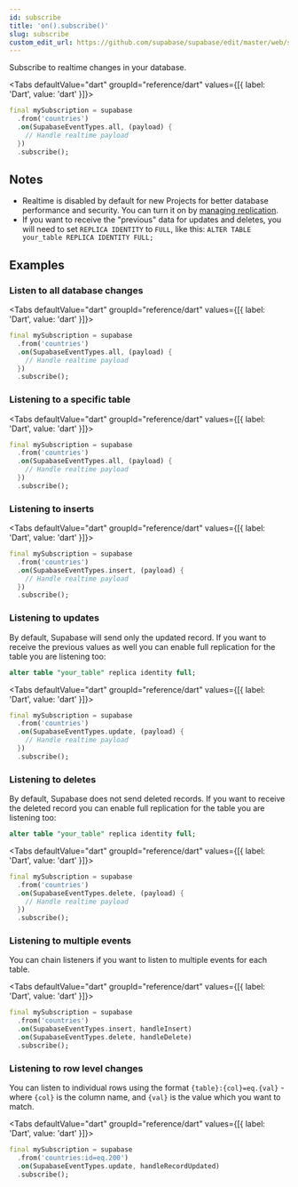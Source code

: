 ```yaml
---
id: subscribe
title: 'on().subscribe()'
slug: subscribe
custom_edit_url: https://github.com/supabase/supabase/edit/master/web/spec/dart.yml
---
```



Subscribe to realtime changes in your database.

<Tabs
  defaultValue="dart"
  groupId="reference/dart"
  values={[{ label: 'Dart', value: 'dart' }]}>

<TabItem value="dart">

```dart
final mySubscription = supabase
  .from('countries')
  .on(SupabaseEventTypes.all, (payload) {
    // Handle realtime payload
  })
  .subscribe();
```

</TabItem>

</Tabs>

## Notes

- Realtime is disabled by default for new Projects for better database performance and security. You can turn it on by [managing replication](/docs/guides/api#managing-realtime).
- If you want to receive the "previous" data for updates and deletes, you will need to set `REPLICA IDENTITY` to `FULL`, like this: `ALTER TABLE your_table REPLICA IDENTITY FULL;`

## Examples

### Listen to all database changes

<Tabs
  defaultValue="dart"
  groupId="reference/dart"
  values={[{ label: 'Dart', value: 'dart' }]}>

<TabItem value="dart">

```dart
final mySubscription = supabase
  .from('countries')
  .on(SupabaseEventTypes.all, (payload) {
    // Handle realtime payload
  })
  .subscribe();
```

</TabItem>

</Tabs>

### Listening to a specific table

<Tabs
  defaultValue="dart"
  groupId="reference/dart"
  values={[{ label: 'Dart', value: 'dart' }]}>

<TabItem value="dart">

```dart
final mySubscription = supabase
  .from('countries')
  .on(SupabaseEventTypes.all, (payload) {
    // Handle realtime payload
  })
  .subscribe();
```

</TabItem>

</Tabs>

### Listening to inserts

<Tabs
  defaultValue="dart"
  groupId="reference/dart"
  values={[{ label: 'Dart', value: 'dart' }]}>

<TabItem value="dart">

```dart
final mySubscription = supabase
  .from('countries')
  .on(SupabaseEventTypes.insert, (payload) {
    // Handle realtime payload
  })
  .subscribe();
```

</TabItem>

</Tabs>

### Listening to updates

By default, Supabase will send only the updated record. If you want to receive the previous values as well you can
enable full replication for the table you are listening too:

```sql
alter table "your_table" replica identity full;
```

<Tabs
  defaultValue="dart"
  groupId="reference/dart"
  values={[{ label: 'Dart', value: 'dart' }]}>

<TabItem value="dart">

```dart
final mySubscription = supabase
  .from('countries')
  .on(SupabaseEventTypes.update, (payload) {
    // Handle realtime payload
  })
  .subscribe();
```

</TabItem>

</Tabs>

### Listening to deletes

By default, Supabase does not send deleted records. If you want to receive the deleted record you can
enable full replication for the table you are listening too:

```sql
alter table "your_table" replica identity full;
```

<Tabs
  defaultValue="dart"
  groupId="reference/dart"
  values={[{ label: 'Dart', value: 'dart' }]}>

<TabItem value="dart">

```dart
final mySubscription = supabase
  .from('countries')
  .on(SupabaseEventTypes.delete, (payload) {
    // Handle realtime payload
  })
  .subscribe();
```

</TabItem>

</Tabs>

### Listening to multiple events

You can chain listeners if you want to listen to multiple events for each table.

<Tabs
  defaultValue="dart"
  groupId="reference/dart"
  values={[{ label: 'Dart', value: 'dart' }]}>

<TabItem value="dart">

```dart
final mySubscription = supabase
  .from('countries')
  .on(SupabaseEventTypes.insert, handleInsert)
  .on(SupabaseEventTypes.delete, handleDelete)
  .subscribe();
```

</TabItem>

</Tabs>

### Listening to row level changes

You can listen to individual rows using the format `{table}:{col}=eq.{val}` - where `{col}` is the column name, and `{val}` is the value which you want to match.

<Tabs
  defaultValue="dart"
  groupId="reference/dart"
  values={[{ label: 'Dart', value: 'dart' }]}>

<TabItem value="dart">

```dart
final mySubscription = supabase
  .from('countries:id=eq.200')
  .on(SupabaseEventTypes.update, handleRecordUpdated)
  .subscribe();
```

</TabItem>

</Tabs>
